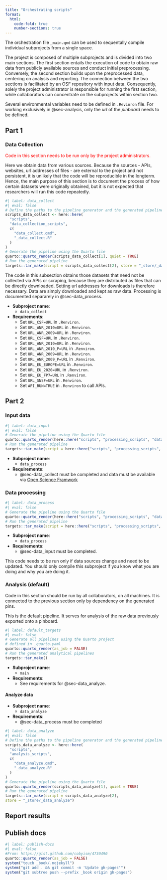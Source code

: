 ```yaml
---
title: "Orchestrating scripts"
format:
  html:
    code-fold: true
    number-sections: true
---
```


The orchestration file `_main.qmd` can be used to sequentally compile individual subprojects from a single space.

The project is composed of multiple subprojects and is divided into two main sections.
The first section entails the execution of code to obtain raw data from publicly available sources and conduct initial preprocessing.
Conversely, the second section builds upon the preprocessed data, centering on analysis and reporting.
The connection between the two sections is facilitated by an OSF repository with input data.
Consequently, solely the project administrator is responsible for running the first section, while collaborators can concentrate on the subprojects within section two.


Several environmental variables need to be defined in `.Revinron` file.
For working exclusively in @sec-analysis, only the _url_ of the _pinboard_ needs to be defined.

## Part 1

### Data Collection {#sec-data_collect}

[Code in this section needs to be run only by the project administrators.]{style="color: red"}

Here we obtain data from various sources. Because the sources - APIs, websites, url addresses of files - are external to the project and not persistent, it is unlikely that the code will be reproducible in the longterm. Hence, the main purpose of this section is to document the process of how certain datasets were originally obtained, but it is not expected that researchers will run this code repeatedly.


```r
#| label: data_collect
#| eval: false
# Define the paths to the pipeline generator and the generated pipeline
scripts_data_collect <- here::here(
  "scripts",
  "data_collection_scripts",
  c(
    "data_collect.qmd",
    "_data_collect.R"
  )
)
# Generate the pipeline using the Quarto file
quarto::quarto_render(scripts_data_collect[1], quiet = TRUE)
# Run the generated pipeline
targets::tar_make(script = scripts_data_collect[2], store = "_store/_data_collect")
```

The code in this subsection obtains those datasets that need not be collected via APIs or scraping, because they are distributed as files that can be directly downloaded. Setting url addresses for downloads is therefore necessary. Data are simply downloaded and kept as raw data. Processing is documented separarely in @sec-data_process.

- __Subproject name__:
  - `data_collect` 
- __Requirements__: 
  - Set `URL_CSF=URL` in `.Renviron`.
  - Set `URL_ANR_2010=URL` in `.Renviron`.
  - Set `URL_ANR_2009=URL` in `.Renviron`.
  - Set `URL_CSF=URL` in `.Renviron`.
  - Set `URL_ANR_2010=URL` in `.Renviron`.
  - Set `URL_ANR_2010_P=URL` in `.Renviron`.
  - Set `URL_ANR_2009=URL` in `.Renviron`.
  - Set `URL_ANR_2009_P=URL` in `.Renviron`.
  - Set `URL_EU_EUROPE=URL` in `.Renviron`.
  - Set `URL_EU_2020=URL` in `.Renviron`.
  - Set `URL_EU_FP7=URL` in `.Renviron`.
  - Set `URL_SNSF=URL` in `.Renviron`.
  - Set `API_RUN=TRUE` in `.Renviron` to call APIs.


## Part 2

### Input data {#sec-data_input}


```r
#| label: data_input
#| eval: false
# Generate the pipeline using the Quarto file
quarto::quarto_render(here::here("scripts", "processing_scripts", "data_input.qmd"), quiet = TRUE)
# Run the generated pipeline
targets::tar_make(script = here::here("scripts", "processing_scripts", "_data_input.R"), store = "_store/_data_input")
```

- __Subproject name__:
  - `data_process` 
- __Requirements__: 
  - @sec-data_collect must be completed and data must be available via [Open Science Framwork](https://osf.io/)

### Data processing {#sec-data_process}

```r
#| label: data_process
#| eval: false
# Generate the pipeline using the Quarto file
quarto::quarto_render(here::here("scripts", "processing_scripts", "data_process.qmd"), quiet = TRUE)
# Run the generated pipeline
targets::tar_make(script = here::here("scripts", "processing_scripts", "_data_process.R"), store = "_store/_data_process")
```

- __Subproject name__:
  - `data_process` 
- __Requirements__: 
  - @sec-data_input must be completed.
  
This code needs to be run only if data sources change and need to be updated. You should only compile this subproject if you know what you are doing and why you are doing it.




### Analysis (default) {#sec-analysis}

Code in this section should be run by all collaborators, on all machines. It is connected to the previous section only by dependency on the generated pins.

This is the default pipeline. It serves for analysis of the raw data previously exported onto a pinboard. 


```r
#| label: default_targets
#| eval: false
# Generate all pipelines using the Quarto project
# defined in _quarto.yaml
quarto::quarto_render(as_job = FALSE)
# Run the generated analytical pipelines
targets::tar_make()
```

- __Subproject name__:
  - `main` 
- __Requirements__:
  - See requirements for @sec-data_analyze.




#### Analyze data {#sec-data_analyze}

- __Subproject name__:
  - `data_analyze` 
- __Requirements__: 
  -  @sec-data_process must be completed

```r
#| label: data_analyze
#| eval: false
# Define the paths to the pipeline generator and the generated pipeline
scripts_data_analyze <- here::here(
  "scripts",
  "analysis_scripts",
  c(
    "data_analyze.qmd", 
    "_data_analyze.R"
  )
)
# Generate the pipeline using the Quarto file
quarto::quarto_render(scripts_data_analyze[1], quiet = TRUE)
# Run the generated pipeline
targets::tar_make(script = scripts_data_analyze[2],
store = "_store/_data_analyze")
```


## Report results

## Publish docs


```r
#| label: publish-docs
#| eval: false
#From: https://gist.github.com/cobyism/4730490
quarto::quarto_render(as_job = FALSE)
system("touch _book/.nojekyll")
system("git add . && git commit -m 'Update gh-pages'")
system("git subtree push --prefix _book origin gh-pages")
```

